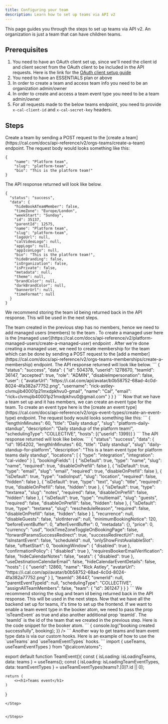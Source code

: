 ```yaml
---
title: Configuring your team
description: Learn how to set up teams via API v2
---
```


This page guides you through the steps to set up teams via API v2. An organization is just a team that can have children teams.

## Prerequisites

1. You need to have an OAuth client set up, since we'll need the client id and client secret from the OAuth client to be included in the API requests. Here is the link for the [OAuth client setup guide](https://cal.com/docs/platform/quickstart)
2. You need to have an ESSENTIALS plan or above
3. In order to create a team and access team info you need to be an organization admin/owner
4. In order to create and access a team event type you need to be a team admin/owner
5. For all requests made to the below teams endpoint, you need to provide `x-cal-client-id` and `x-cal-secret-key` headers.

## Steps

<Steps>

<Step>
 Create a team by sending a POST request to the [create a team](https://cal.com/docs/api-reference/v2/orgs-teams/create-a-team) endpoint. The request body would looks something like this:

```
{
    "name": "Platform team",
    "slug": "platform-team",
    "bio": "This is the platform team!"
}
```

The API response returned will look like below.
```
{
  "status": "success",
  "data": {
    "hideBookATeamMember": false,
    "timeZone": "Europe/London",
    "weekStart": "Sunday",
    "id": 35137,
    "parentId": 12575,
    "name": "Platform team",
    "slug": "platform-team",
    "logoUrl": null,
    "calVideoLogo": null,
    "appLogo": null,
    "appIconLogo": null,
    "bio": "This is the platform team!",
    "hideBranding": false,
    "isOrganization": false,
    "isPrivate": false,
    "metadata": null,
    "theme": null,
    "brandColor": null,
    "darkBrandColor": null,
    "bannerUrl": null,
    "timeFormat": null
  }
}
```
We recommend storing the team id being returned back in the API response. This will be used in the next steps.
</Step>

<Step>
The team created in the previous step has no members, hence we need to add managed users (members) to the team . To create a managed user here is the [managed user](https://cal.com/docs/api-reference/v2/platform-managed-users/create-a-managed-user) endpoint . After we're done creating a managed user, we need to create membership for the team which can be done by sending a POST request to the [add a member](https://cal.com/docs/api-reference/v2/orgs-teams-memberships/create-a-membership) endpoint. The API response returned will look like below.
```
{
  "status": "success",
  "data": {
    "id": 504378,
    "userId": 1278670,
    "teamId": 36147,
    "accepted": true,
    "role": "ADMIN",
    "disableImpersonation": false,
    "user": {
      "avatarUrl": "https://i.cal.com/api/avatar/b0b58752-68ad-4c0d-8024-4fa382a77752.png",
      "username": "rick-astley-clvmujib40001p21mxdpkhvu0-gmail",
      "name": "Cal",
      "email": "rick+clvmujib40001p21mxdpkhvu0@gmail.com"
    }
  }
}
```
</Step>

<Step>
Now that we have a team set up and it has members, we can create an event type for the team. To create an event type here is the [create an event type](https://cal.com/docs/api-reference/v2/orgs-event-types/create-an-event-type) endpoint. The request body would looks something like this:
```
{
  "lengthInMinutes": 60,
  "title": "Daily standup",
  "slug": "platform-daily-standup",
  "description": "Daily standup of the platform team!",
  "schedulingType": "COLLECTIVE",
  "hosts": [{"userId": 1399}]
}
```
The API response returned will look like below.
```
{
  "status": "success",
  "data": {
    "id": 1954202,
    "lengthInMinutes": 60,
    "title": "Daily standup",
    "slug": "daily-standup-for-platform",
    "description": "This is a team event type for platform teams daily standup",
    "locations": [
      {
        "type": "integration",
        "integration": "cal-video"
      }
    ],
    "bookingFields": [
      {
        "isDefault": true,
        "type": "name",
        "slug": "name",
        "required": true,
        "disableOnPrefill": false
      },
      {
        "isDefault": true,
        "type": "email",
        "slug": "email",
        "required": true,
        "disableOnPrefill": false
      },
      {
        "isDefault": true,
        "type": "radioInput",
        "slug": "location",
        "required": false,
        "hidden": false
      },
      {
        "isDefault": true,
        "type": "text",
        "slug": "title",
        "required": true,
        "disableOnPrefill": false,
        "hidden": true
      },
      {
        "isDefault": true,
        "type": "textarea",
        "slug": "notes",
        "required": false,
        "disableOnPrefill": false,
        "hidden": false
      },
      {
        "isDefault": true,
        "type": "multiemail",
        "slug": "guests",
        "required": false,
        "disableOnPrefill": false,
        "hidden": false
      },
      {
        "isDefault": true,
        "type": "textarea",
        "slug": "rescheduleReason",
        "required": false,
        "disableOnPrefill": false,
        "hidden": false
      }
    ],
    "recurrence": null,
    "disableGuests": false,
    "slotInterval": null,
    "minimumBookingNotice": 120,
    "beforeEventBuffer": 0,
    "afterEventBuffer": 0,
    "metadata": {},
    "price": 0,
    "currency": "usd",
    "lockTimeZoneToggleOnBookingPage": false,
    "forwardParamsSuccessRedirect": true,
    "successRedirectUrl": null,
    "isInstantEvent": false,
    "scheduleId": null,
    "onlyShowFirstAvailableSlot": false,
    "offsetStart": 0,
    "bookingWindow": {
      "disabled": true
    },
    "confirmationPolicy": {
      "disabled": true
    },
    "requiresBookerEmailVerification": false,
    "hideCalendarNotes": false,
    "seats": {
      "disabled": true
    },
    "useDestinationCalendarEmail": false,
    "hideCalendarEventDetails": false,
    "hosts": [
      {
        "userId": 12860,
        "name": "Rick Astley",
        "avatarUrl": "https://i.cal.com/api/avatar/b0b58752-68ad-4c0d-8024-4fa382a77752.png"
      }
    ],
    "teamId": 36447,
    "ownerId": null,
    "parentEventTypeId": null,
    "schedulingType": "COLLECTIVE",
    "assignAllTeamMembers": false,
    "team": {
      "id": 361247
    }
  }
}
```
We recommend storing the slug and team id being returned back in the API response. This will be used in the next steps.

</Step>

<Step>
Now that we have all the backend set up for teams, it's time to set up the frontend. If we want to enable a team event type in the booker atom, we need to pass the prop `isTeamEvent` as true and also another additional prop `teamId`. The `teamId` is the id of the team that we created in the previous step. Here is the code snippet for the booker atom.
```
    <Booker
      isTeamEvent={true}
      teamId={35243}
      eventSlug="daily-standup-for-platform"
      onCreateBookingSuccess={(booking) => {
        console.log("booking created successfully", booking);
      }}
    />
```
Another way to get teams and team event type data is via our custom hooks. Here is an example of how to use the `useTeams` and `useTeamEventTypes` hooks.
```
import { useTeams, useTeamEventTypes } from "@calcom/atoms";

export default function TeamEvent(){
    const { isLoading: isLoadingTeams, data: teams } = useTeams();
    const { isLoading: isLoadingTeamEventTypes, data: teamEventTypes } = useTeamEventTypes(teams?.[0]?.id || 0);

    return (
        <><h1>Teams event</h1>
    )
}
```
</Step>


</Steps>
